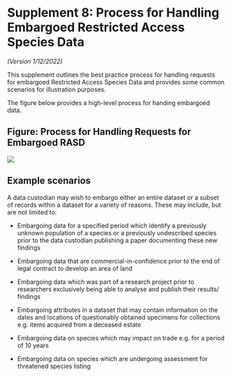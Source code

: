# Supplement 8: Process for Handling Embargoed Restricted Access Species Data {.unnumbered}

*(Version 1/12/2022)*

This supplement outlines the best practice process for handling requests for embargoed Restricted Access Species Data and provides some common scenarios for illustration purposes.

The figure below provides a high-level process for handing embargoed data.

## Figure: Process for Handling Requests for Embargoed RASD

![](images/RASD-figure-supp-8-embargoed.png){.lightbox}

## Example scenarios

A data custodian may wish to embargo either an entire dataset or a subset of records within a dataset for a variety of reasons. These may include, but are not limited to:

-   Embargoing data for a specified period which identify a previously unknown population of a species or a previously undescribed species prior to the data custodian publishing a paper documenting these new findings

-   Embargoing data that are commercial-in-confidence prior to the end of legal contract to develop an area of land

-   Embargoing data which was part of a research project prior to researchers exclusively being able to analyse and publish their results/ findings

-   Embargoing attributes in a dataset that may contain information on the dates and locations of questionably obtained specimens for collections e.g. items acquired from a deceased estate

-   Embargoing data on species which may impact on trade e.g. for a period of 10 years

-   Embargoing data on species which are undergoing assessment for threatened species listing

